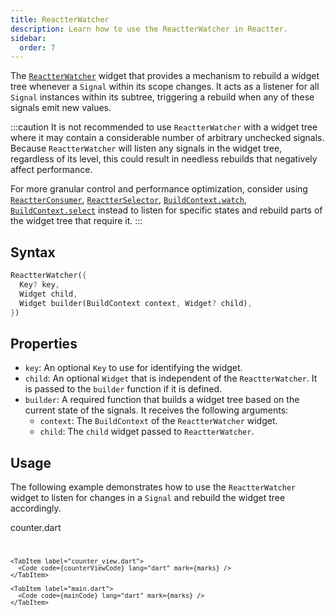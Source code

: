 ```yaml
---
title: ReactterWatcher
description: Learn how to use the ReactterWatcher in Reactter.
sidebar:
  order: 7
---
```




The <HT><a href="https://pub.dev/documentation/flutter_reactter/latest/flutter_reactter/ReactterWatcher-class.html">`ReactterWatcher`</a></HT> widget that provides a mechanism to rebuild a widget tree whenever a <HT>`Signal`</HT> within its scope changes.
It acts as a listener for all <HT>`Signal`</HT> instances within its subtree, triggering a rebuild when any of these signals emit new values.

:::caution
It is not recommended to use <HT>`ReactterWatcher`</HT> with a widget tree where it may contain a considerable number of arbitrary unchecked signals.
Because <HT>`ReactterWatcher`</HT> will listen any signals in the widget tree, regardless of its level, this could result in needless rebuilds that negatively affect performance.

For more granular control and performance optimization, consider using <HT>[`ReactterConsumer`](/reactter/widgets/reactter_consumer)</HT>, <HT>[`ReactterSelector`](/reactter/widgets/reactter_selector)</HT>, <HM>[`BuildContext.watch`](/reactter/extensions/builder_context_watch)</HM>, <HM>[`BuildContext.select`](/reactter/extensions/builder_context_select)</HM> instead to listen for specific states and rebuild parts of the widget tree that require it.
:::

## Syntax

```dart showLineNumbers=false
ReactterWatcher({
  Key? key,
  Widget child,
  Widget builder(BuildContext context, Widget? child),
})
```

## Properties

- `key`: An optional <HT>`Key`</HT> to use for identifying the widget.
- `child`: An optional <HT>`Widget`</HT> that is independent of the <HT>`ReactterWatcher`</HT>.
  It is passed to the <HM>`builder`</HM> function if it is defined.
- <HM>`builder`</HM>: A required function that builds a widget tree based on the current state of the signals.
  It receives the following arguments:
  - `context`: The <HT>`BuildContext`</HT> of the <HT>`ReactterWatcher`</HT> widget.
  - `child`: The `child` widget passed to <HT>`ReactterWatcher`</HT>.

## Usage

The following example demonstrates how to use the <HT>`ReactterWatcher`</HT> widget to listen for changes in a <HT>`Signal`</HT> and rebuild the widget tree accordingly.


<CodeTabs>
  <ZappButton path="examples/reactter_watcher"/>

  <Tabs>
    <TabItem>
      <HM single slot="label">counter.dart</HM>
      <Code code={counterCode} lang="dart" mark={[...marks, {range: "11-38"}]}/>
    </TabItem>

    <TabItem label="counter_view.dart">
      <Code code={counterViewCode} lang="dart" mark={marks} />
    </TabItem>

    <TabItem label="main.dart">
      <Code code={mainCode} lang="dart" mark={marks} />
    </TabItem>
  </Tabs>
</CodeTabs>